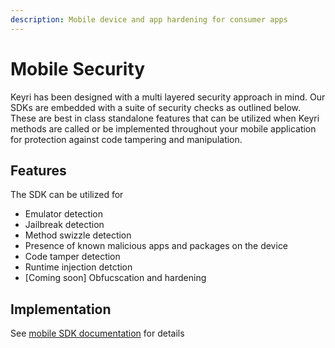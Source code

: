 ```yaml
---
description: Mobile device and app hardening for consumer apps
---
```


# Mobile Security

Keyri has been designed with a multi layered security approach in mind. Our SDKs are embedded with a suite of security checks as outlined below. These are best in class standalone features that can be utilized when Keyri methods are called or be implemented throughout your mobile application for protection against code tampering and manipulation.

## Features

The SDK can be utilized for

- Emulator detection
- Jailbreak detection
- Method swizzle detection
- Presence of known malicious apps and packages on the device
- Code tamper detection
- Runtime injection detction
- [Coming soon] Obfucscation and hardening

## Implementation

See [mobile SDK documentation](/mobile-sdks) for details
